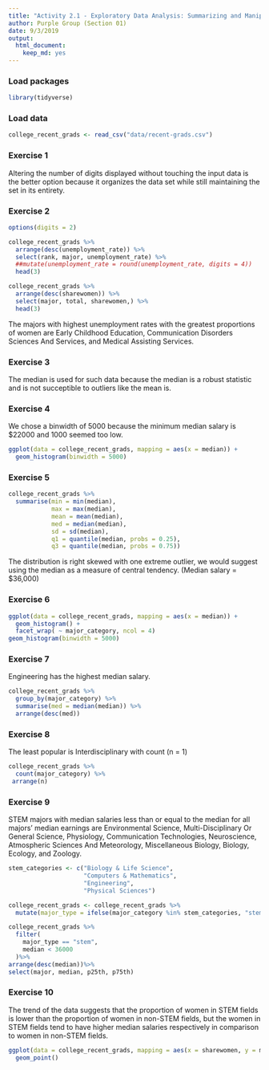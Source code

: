 ```yaml
---
title: "Activity 2.1 - Exploratory Data Analysis: Summarizing and Manipulating"
author: Purple Group (Section 01)
date: 9/3/2019
output: 
  html_document: 
    keep_md: yes
---
```


### Load packages

```r
library(tidyverse) 
```

### Load data

```r
college_recent_grads <- read_csv("data/recent-grads.csv") 

```


### Exercise 1

Altering the number of digits displayed without touching the input data is the better option because it organizes the data set while still maintaining the set in its entirety.

### Exercise 2

```r
options(digits = 2)

college_recent_grads %>%
  arrange(desc(unemployment_rate)) %>%
  select(rank, major, unemployment_rate) %>%
  ##mutate(unemployment_rate = round(unemployment_rate, digits = 4))
  head(3)

college_recent_grads %>%
  arrange(desc(sharewomen)) %>%
  select(major, total, sharewomen,) %>%
  head(3)
```

The majors with highest unemployment rates with the greatest proportions of women are Early Childhood Education, Communication Disorders Sciences And Services, and Medical Assisting Services.

### Exercise 3

The median is used for such data because the median is a robust statistic and is not succeptible to outliers like the mean is.


### Exercise 4
We chose a binwidth of 5000 because the minimum median salary is $22000 and 1000 seemed too low.

```r
ggplot(data = college_recent_grads, mapping = aes(x = median)) +
  geom_histogram(binwidth = 5000)
```


### Exercise 5

```r
college_recent_grads %>%
  summarise(min = min(median), 
            max = max(median),
            mean = mean(median),
            med = median(median),
            sd = sd(median), 
            q1 = quantile(median, probs = 0.25),
            q3 = quantile(median, probs = 0.75))
```

The distribution is right skewed with one extreme outlier, we would suggest using the median as a measure of central tendency. (Median salary = $36,000)

### Exercise 6

```r
ggplot(data = college_recent_grads, mapping = aes(x = median)) +
  geom_histogram() +
  facet_wrap( ~ major_category, ncol = 4)
geom_histogram(binwidth = 5000)
```


### Exercise 7
Engineering has the highest median salary.

```r
college_recent_grads %>%
  group_by(major_category) %>%
  summarise(med = median(median)) %>%
  arrange(desc(med))
```


### Exercise 8
The least popular is Interdisciplinary with count (n = 1)

```r
college_recent_grads %>%
  count(major_category) %>%
 arrange(n)
```


### Exercise 9
STEM majors with median salaries less than or equal to the median for all majors' median earnings are Environmental Science, Multi-Disciplinary Or General Science, Physiology, Communication Technologies, Neuroscience, Atmospheric Sciences And Meteorology, Miscellaneous Biology, Biology, Ecology, and Zoology.

```r
stem_categories <- c("Biology & Life Science",
                     "Computers & Mathematics",
                     "Engineering",
                     "Physical Sciences")

college_recent_grads <- college_recent_grads %>%
  mutate(major_type = ifelse(major_category %in% stem_categories, "stem", "not stem"))

college_recent_grads %>%
  filter(
    major_type == "stem",
    median < 36000
  )%>%
arrange(desc(median))%>%
select(major, median, p25th, p75th)
```


### Exercise 10
The trend of the data suggests that the proportion of women in STEM fields is lower than the proportion of women in non-STEM fields, but the women in STEM fields tend to have higher median salaries respectively in comparison to women in non-STEM fields. 

```r
ggplot(data = college_recent_grads, mapping = aes(x = sharewomen, y = median, color = major_type)) +
  geom_point()
```


